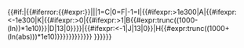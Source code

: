 <includeonly>{{#if:{{{1|}}}|{{#iferror:{{#expr:{{{1}}}}}||{{hid|!{{#switch:{{#expr:{{{1}}}}}|1=C|0=F|-1=I|{{#ifexpr:{{{1}}}>1e300|A|{{#ifexpr:{{{1}}}<-1e300|K|{{#ifexpr:{{{1}}}>0|{{#ifexpr:{{{1}}}>1|B{{#expr:trunc((1000-(ln{{{1}}}))*1e10)}}|D{{padleft:{{#expr:trunc((abs(ln{{{1}}}))*1e10)}}|13|0}}}}|{{#ifexpr:{{{1}}}<-1|J{{padleft:{{#expr:trunc((ln(abs{{{1}}}))*1e10)}}|13|0}}|H{{#expr:trunc((1000+(ln(abs{{{1}}})))*1e10)}}}}}}}}}}}}&nbsp;}}}}}}</includeonly><noinclude>
{{documentation}}
</noinclude>